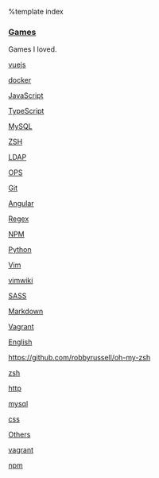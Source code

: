 %template index

=== [[./games|Games]] ===

Games I loved.

[[vuejs]]

[[docker]]

[[JavaScript]]

[[TypeScript]]

[[MySQL]]

[[ZSH]]

[[LDAP]]

[[OPS]]

[[./git|Git]]

[[Angular]]

[[Regex]]

[[NPM]]

[[Python]]

[[Vim]]

[[vimwiki]]

[[SASS]]

[[Markdown]]

[[Vagrant]]

[[English]]

https://github.com/robbyrussell/oh-my-zsh

[[zsh]]

[[http]]

[[mysql]]

[[css]]

[[Others]]

[[vagrant]]

[[npm]]

